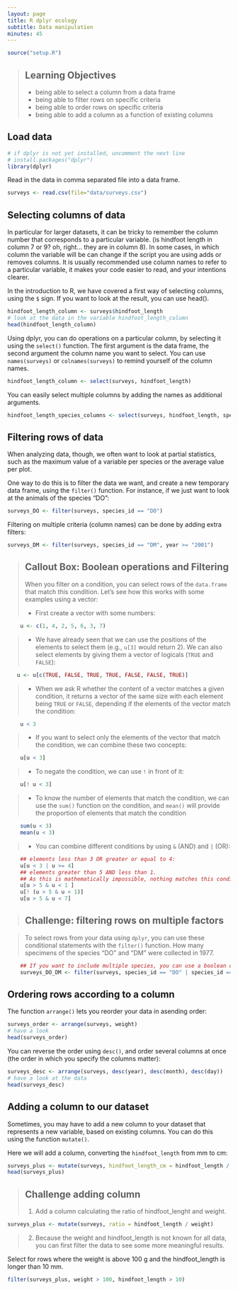 ```yaml
---
layout: page
title: R dplyr ecology
subtitle: Data manipulation
minutes: 45
---
```



```r
source("setup.R")
```

> ## Learning Objectives
>
> * being able to select a column from a data frame
> * being able to filter rows on specific criteria
> * being able to order rows on specific criteria
> * being able to add a column as a function of existing columns

## Load data

```r
# if dplyr is not yet installed, uncomment the next line
# install.packages("dplyr")
library(dplyr)
```

Read in the data in comma separated file into a data frame.
```r
surveys <- read.csv(file="data/surveys.csv")
```

## Selecting columns of data

In particular for larger datasets, it can be tricky to remember the column
number that corresponds to a particular variable. (is hindfoot length in column 7
or 9? oh, right... they are in column 8). In some cases, in which column the
variable will be can change if the script you are using adds or removes
columns. It is usually recommended use column names to refer to a
particular variable, it makes your code easier to read, and your intentions
clearer.

In the introduction to R, we have covered a first way of selecting columns, using the `$` sign.
If you want to look at the result, you can use head().

```r
hindfoot_length_column <- surveys$hindfoot_length
# look at the data in the variable hindfoot_length_column
head(hindfoot_length_column)
```

Using dplyr, you can do operations on a particular column, by selecting it using the `select()` function.
The first argument is the data frame, the second argument the column name you want to select.
You can use `names(surveys)` or `colnames(surveys)` to remind yourself of the column names.

```r
hindfoot_length_column <- select(surveys, hindfoot_length)
```

You can easily select multiple columns by adding the names as additional arguments.

```r
hindfoot_length_species_columns <- select(surveys, hindfoot_length, species_id)
```

## Filtering rows of data

When analyzing data, though, we often want to look at partial statistics, such
as the maximum value of a variable per species or the average value per plot.

One way to do this is to filter the data we want, and create a new temporary
data frame, using the `filter()` function. For instance, if we just want to look at
the animals of the species "DO":

```r
surveys_DO <- filter(surveys, species_id == "DO")
```

Filtering on multiple criteria (column names) can be done by adding extra filters:

```r
surveys_DM <- filter(surveys, species_id == "DM", year >= "2001")
```



> ## Callout Box: Boolean operations and Filtering
>
> When you filter on a condition, you can select rows of the `data.frame`
> that match this condition. Let's see how this works with some examples using a
> vector:
>
> * First create a vector with some numbers:

```r
    u <- c(1, 4, 2, 5, 6, 3, 7)
```

> * We have already seen that we can use the positions of the elements to select
>   them (e.g., `u[3]` would return 2). We can also select elements by giving
>   them a vector of logicals (`TRUE` and `FALSE`):

```r
   u <- u[c(TRUE, FALSE, TRUE, TRUE, FALSE, FALSE, TRUE)]
```

> * When we ask R whether the content of a vector matches a given condition, it
>   returns a vector of the same size with each element being `TRUE` or `FALSE`,
>   depending if the elements of the vector match the condition:

```r
    u < 3
```

> * If you want to select only the elements of the vector that match the
>   condition, we can combine these two concepts:

```r
    u[u < 3]
```

> * To negate the condition, we can use `!` in front of it:

```r
    u[! u < 3]
```

> * To know the number of elements that match the condition, we can use the
>   `sum()` function on the condition, and `mean()` will provide the proportion
>   of elements that match the condition

```r
    sum(u < 3)
    mean(u < 3)
```

> * You can combine different conditions by using `&` (AND) and `|` (OR):

```r
    ## elements less than 3 OR greater or equal to 4:
    u[u < 3 | u >= 4]
    ## elements greater than 5 AND less than 1.
    ## As this is mathematically impossible, nothing matches this condition!
    u[u > 5 & u < 1 ]
    u[! (u > 5 & u < 1)]
    u[u > 5 & u < 7]
```

> ## Challenge: filtering rows on multiple factors

> To select rows from your data using `dplyr`, you can use these conditional
> statements with the `filter()` function. How many specimens of the species
> "DO" and "DM" were collected in 1977.

```r
    ## If you want to include multiple species, you can use a boolean operator | (OR):
    surveys_DO_DM <- filter(surveys, species_id == "DO" | species_id == "DM", year == "1977")
```

## Ordering rows according to a column

The function `arrange()` lets you reorder your data in asending order:

```r
surveys_order <- arrange(surveys, weight)
# have a look
head(surveys_order)
```

You can reverse the order using `desc()`, and order several columns at once (the
order in which you specify the columns matter):

```r
surveys_desc <- arrange(surveys, desc(year), desc(month), desc(day))
# have a look at the data
head(surveys_desc)
```

## Adding a column to our dataset

Sometimes, you may have to add a new column to your dataset that represents a
new variable, based on existing columns. You can do this using the function
`mutate()`.

Here we will add a column, converting the `hindfoot_length` from mm to cm:

```r

surveys_plus <- mutate(surveys, hindfoot_length_cm = hindfoot_length / 10)
head(surveys_plus)

```

> ## Challenge adding column
>
> 1. Add a column calculating the ratio of hindfoot_lenght and weight.

```r
surveys_plus <- mutate(surveys, ratio = hindfoot_length / weight)
```

> 2. Because the weight and hindfoot_length is not known for all data, you can first filter the data to see some more meaningful results.

Select for rows where the weight is above 100 g and the hindfoot_length is longer than 10 mm.

```r
filter(surveys_plus, weight > 100, hindfoot_length > 10)
```
